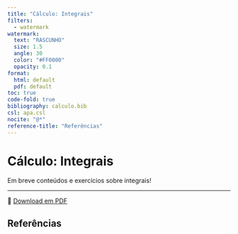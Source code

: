 ```yaml
---
title: "Cálculo: Integrais"
filters:
  - watermark
watermark:
  text: "RASCUNHO"
  size: 1.5
  angle: 30
  color: "#FF0000"
  opacity: 0.1
format:
  html: default
  pdf: default
toc: true
code-fold: true
bibliography: calculo.bib
csl: apa.csl
nocite: "@*"
reference-title: "Referências"
---
```


# Cálculo: Integrais

Em breve conteúdos e exercícios sobre integrais!

---

📄 [Download em PDF](./integrais.pdf){target="_blank"}

## Referências
